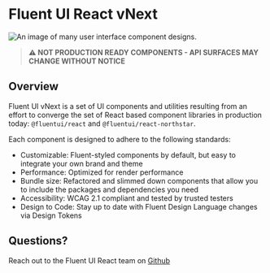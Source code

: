
<Meta title="Concepts/Introduction" />

<h1 className="fluent">Fluent UI React vNext</h1>

<img src="./fluentui-banner2.jpg" alt="An image of many user interface component designs." />

> **⚠ NOT PRODUCTION READY COMPONENTS - API SURFACES MAY CHANGE WITHOUT NOTICE**

<h2 className="fluent">Overview</h2>
<div className="fluent-text">

Fluent UI vNext is a set of UI components and utilities resulting from an effort to converge the set of React based component libraries in production today: `@fluentui/react` and `@fluentui/react-northstar`.

Each component is designed to adhere to the following standards:

- Customizable: Fluent-styled components by default, but easy to integrate your own brand and theme​
- Performance: Optimized for render performance​
- Bundle size: Refactored and slimmed down components​ that allow you to include the packages and dependencies you need
- Accessibility: WCAG 2.1 compliant and tested by trusted testers
- Design to Code: Stay up to date with Fluent Design Language changes via Design Tokens

</div>

<h2 className="fluent">Questions?</h2>

Reach out to the Fluent UI React team on [Github](https://github.com/microsoft/fluentui)
